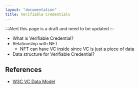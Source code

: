 ```yaml
---
layout: "documentation"
title: Verifiable Credentials
---
```


:::Alert
this page is a draft and need to be updated
:::

- What is Verifiable Credential?
- Relationship with NFT
  - NFT can have VC inside since VC is just a piece of data
- Data structure for Verifiable Credential?

## References

- [W3C VC Data Model](https://w3c.github.io/vc-data-model/)
